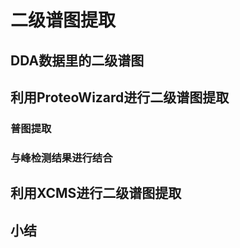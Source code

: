 # 二级谱图提取{#chapMSMS}

## DDA数据里的二级谱图

## 利用ProteoWizard进行二级谱图提取

### 普图提取

### 与峰检测结果进行结合

## 利用XCMS进行二级谱图提取

## 小结
